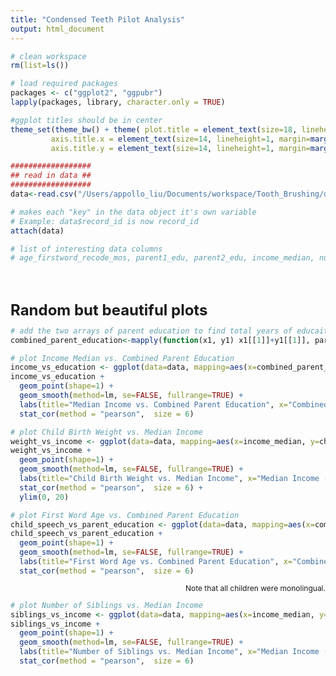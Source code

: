 ```yaml
---
title: "Condensed Teeth Pilot Analysis"
output: html_document
---
```


<style type="text/css">
h1 {
  font-size: 36px;
  margin-top: 60px;
  margin-bottom: 30px;
}

h2 {
  font-size: 28px;

}

h3 {
  font-size: 24px;
  padding-top: 30px;
  margin-bottom: 0px;
  text-align: left !important;
}

h4 {
  font-size: 16px;
}

h5 {
 font-size: 14px;
}

p {
  font-size: 12px;
  text-align: left;
  line-height: 1;
}

h1, h2, h3, h4, h5, h6 {
  text-align: center;
  line-height: 1;
}

.p-text-align-right {
  text-align: right !important;
}

</style>

```r
# clean workspace
rm(list=ls())

# load required packages
packages <- c("ggplot2", "ggpubr")
lapply(packages, library, character.only = TRUE)

#ggplot titles should be in center
theme_set(theme_bw() + theme( plot.title = element_text(size=18, lineheight=1, margin=margin(b=15, t=30), hjust = 0.5),
         axis.title.x = element_text(size=14, lineheight=1, margin=margin(t=15)),
         axis.title.y = element_text(size=14, lineheight=1, margin=margin(r=15))))

##################
## read in data ##
##################
data<-read.csv("/Users/appollo_liu/Documents/workspace/Tooth_Brushing/data/parent_q_clean_n19.csv", header=TRUE)

# makes each "key" in the data object it's own variable
# Example: data$record_id is now record_id
attach(data)

# list of interesting data columns
# age_firstword_recode_mos, parent1_edu, parent2_edu, income_median, num_siblings, child_birth_weight, age_walking_recode_mos
```

### Random but beautiful plots

```r

# add the two arrays of parent education to find total years of educaiton
combined_parent_education<-mapply(function(x1, y1) x1[[1]]+y1[[1]], parent1_edu, parent2_edu)

# plot Income Median vs. Combined Parent Education
income_vs_education <- ggplot(data=data, mapping=aes(x=combined_parent_education, y=income_median))
income_vs_education + 
  geom_point(shape=1) + 
  geom_smooth(method=lm, se=FALSE, fullrange=TRUE) + 
  labs(title="Median Income vs. Combined Parent Education", x="Combined Parent Education (years)",y="Median Income ($)") + 
  stat_cor(method = "pearson",  size = 6)

# plot Child Birth Weight vs. Median Income
weight_vs_income <- ggplot(data=data, mapping=aes(x=income_median, y=child_birth_weight))
weight_vs_income + 
  geom_point(shape=1) + 
  geom_smooth(method=lm, se=FALSE, fullrange=TRUE) + 
  labs(title="Child Birth Weight vs. Median Income", x="Median Income ($)",y="Child Birth Weight (lbs)") + 
  stat_cor(method = "pearson",  size = 6) +
  ylim(0, 20)

# plot First Word Age vs. Combined Parent Education
child_speech_vs_parent_education <- ggplot(data=data, mapping=aes(x=combined_parent_education, y=age_firstword_recode_mos))
child_speech_vs_parent_education + 
  geom_point(shape=1) + 
  geom_smooth(method=lm, se=FALSE, fullrange=TRUE) + 
  labs(title="First Word Age vs. Combined Parent Education", x="Combined Parent Education (years)",y="First Word Age (months)") + 
  stat_cor(method = "pearson",  size = 6)
```

<p class="p-text-align-right">
  Note that all children were monolingual.
</p>

```r

# plot Number of Siblings vs. Median Income
siblings_vs_income <- ggplot(data=data, mapping=aes(x=income_median, y=num_siblings))
siblings_vs_income + 
  geom_point(shape=1) + 
  geom_smooth(method=lm, se=FALSE, fullrange=TRUE) + 
  labs(title="Number of Siblings vs. Median Income", x="Median Income ($)",y="Number of Siblings") +
  stat_cor(method = "pearson",  size = 6)
```